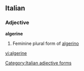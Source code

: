 ==Italian==

===Adjective===
'''algerine''' {{f}}

# Feminine plural form of [[algerino]]
[[Category:Italian adjective forms]]

[[vi:algerine]]